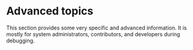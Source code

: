 
# Advanced topics

This section provides some very specific and advanced information. It is mostly for system administrators, contributors, and developers during debugging.

<div className="grid grid-cols-1 md:grid-cols-2 lg:grid-cols-3 gap-8 pt-12">
  <Tile 
    title="Validator Nodes" 
    description="Advanced insights into running and maintaining validator nodes." 
    href="/advanced-topics/validator-nodes"
  />
  <Tile 
    title="API Endpoints" 
    description="Detailed information on how to interact with ICON API endpoints." 
    href="/advanced-topics/api-endpoints"
  />
  <Tile 
    title="Goloop" 
    description="Explore the Goloop module for running a node on the ICON network." 
    href="/advanced-topics/goloop"
  />
  <Tile 
    title="Security" 
    description="Best practices and strategies to secure your ICON network operations." 
    href="/advanced-topics/security"
  />
</div>